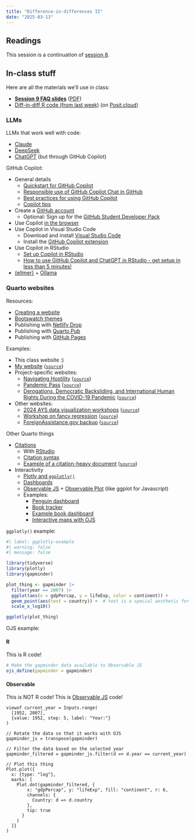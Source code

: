 ```yaml
---
title: "Difference-in-differences II"
date: "2025-03-13"
---
```


## Readings

This session is a continuation of [session 8](/content/08-content/).


## In-class stuff

Here are all the materials we'll use in class:

- [**Session 9 FAQ slides**](/slides/09-class.html) ([PDF](/slides/09-class.pdf))
- [Diff-in-diff R code (from last week)](/projects/week-8.zip) (on [Posit.cloud](https://posit.cloud/spaces/599025/content/9908417))

### LLMs

LLMs that work well with code:

- [Claude](https://claude.ai/)
- [DeepSeek](https://www.deepseek.com/)
- [ChatGPT](https://chat.openai.com/) (but through GitHub Copilot)

GitHub Copilot:

- General details
  - [Quickstart for GitHub Copilot](https://docs.github.com/en/copilot/quickstart)
  - [Responsible use of GitHub Copilot Chat in GitHub](https://docs.github.com/en/copilot/responsible-use-of-github-copilot-features/responsible-use-of-github-copilot-chat-in-github)
  - [Best practices for using GitHub Copilot](https://docs.github.com/en/copilot/using-github-copilot/best-practices-for-using-github-copilot)
  - [Copilot tips](https://github.blog/2023-06-20-how-to-write-better-prompts-for-github-copilot/)
- Create a [GitHub account](https://github.com/)
  - Optional: Sign up for the [GitHub Student Developer Pack](https://education.github.com/pack)
- Use Copilot [in the browser](https://github.com/copilot)
- Use Copilot in Visual Studio Code
  - Download and install [Visual Studio Code](https://code.visualstudio.com/)
  - Install the [GitHub Copilot extension](https://marketplace.visualstudio.com/items?itemName=GitHub.copilot)
- Use Copilot in RStudio
  - [Set up Copilot in RStudio](https://docs.posit.co/ide/user/ide/guide/tools/copilot.html)
  - [How to use GitHub Copilot and ChatGPT in RStudio - get setup in less than 5 minutes!](https://www.youtube.com/watch?v=t7NrkAeosog)
- [{ellmer}](https://ellmer.tidyverse.org/) + [Ollama](https://ollama.com/)

### Quarto websites

Resources:

- [Creating a website](https://quarto.org/docs/websites/)
- [Bootswatch themes](https://bootswatch.com/)
- Publishing with [Netlify Drop](https://app.netlify.com/drop)
- Publishing with [Quarto Pub](https://quarto.org/docs/publishing/quarto-pub.html)
- Publishing with [GitHub Pages](https://quarto.org/docs/publishing/github-pages.html)

Examples:

- This class website :)
- [My website](https://www.andrewheiss.com) ([`source`](https://github.com/andrewheiss/ath-quarto))
- Project-specific websites:
  - [Navigating Hostility](https://stats.andrewheiss.com/silent-skywalk/) ([`source`](https://github.com/andrewheiss/silent-skywalk))
  - [Pandemic Pass](https://stats.andrewheiss.com/mountainous-mackerel/) ([`source`](https://github.com/andrewheiss/mountainous-mackerel))
  - [Derogations, Democratic Backsliding, and International Human Rights During the COVID-19 Pandemic](https://stats.andrewheiss.com/lemon-lucifer/) ([`source`](https://github.com/andrewheiss/lemon-lucifer))
- Other websites:
  - [2024 AYS data visualization workshops](https://aysps.github.io/2024-aysps-dataviz/) ([`source`](https://github.com/aysps/2024-aysps-dataviz))
  - [Workshop on fancy regression](https://talks.andrewheiss.com/2024-11-13_udem-beyond-ols/) ([`source`](https://github.com/andrewheiss/2024-11-13_udem-beyond-ols))
  - [ForeignAssistance.gov backup](https://foreignassistance.andrewheiss.com/) ([`source`](https://github.com/andrewheiss/foreignassistance))

Other Quarto things

- [Citations](https://quarto.org/docs/authoring/citations.html) 
  - With [RStudio](https://posit.co/blog/rstudio-1-4-preview-citations/)
  - [Citation syntax](/resource/markdown.qmd#citations)
  - [Example of a citation-heavy document](https://stats.andrewheiss.com/snoopy-spring/) ([`source`](https://github.com/andrewheiss/snoopy-spring/blob/main/index.qmd))
- Interactivity
  - [Plotly and `ggplotly()`](https://plotly.com/ggplot2/)
  - [Dashboards](https://quarto.org/docs/dashboards/)
  - [Observable JS](https://quarto.org/docs/interactive/ojs/) + [Observable Plot](https://observablehq.com/plot/getting-started) (like ggplot for Javascript)
  - Examples: 
    - [Penguin dashboard](https://jjallaire.github.io/ojs-penguins-dashboard/)
    - [Book tracker](https://books.heiss.website/2025/)
    - [Example book dashboard](https://www.andrewheiss.com/blog/2024/01/12/diy-api-plumber-quarto-ojs/_book/dashboard.html)
    - [Interactive maps with OJS](https://www.andrewheiss.com/blog/2025/02/10/usaid-ojs-maps/)

`ggplotly()` example:

```r
#| label: ggplotly-example
#| warning: false
#| message: false

library(tidyverse)
library(plotly)
library(gapminder)

plot_thing <- gapminder |> 
  filter(year == 2007) |> 
  ggplot(aes(x = gdpPercap, y = lifeExp, color = continent)) +
  geom_point(aes(text = country)) +  # text is a special aesthetic for plotly labels
  scale_x_log10()

ggplotly(plot_thing)
```

OJS example:

::: {.callout-note}
#### R

This is R code!
:::

```r
# Make the gapminder data available to Observable JS
ojs_define(gapminder = gapminder)
```

::: {.callout-note}
#### Observable
This is NOT R code! This is [Observable JS](https://quarto.org/docs/interactive/ojs/) code!
:::

```ojs
viewof current_year = Inputs.range(
  [1952, 2007], 
  {value: 1952, step: 5, label: "Year:"}
)

// Rotate the data so that it works with OJS
gapminder_js = transpose(gapminder)

// Filter the data based on the selected year
gapminder_filtered = gapminder_js.filter(d => d.year == current_year)

// Plot this thing
Plot.plot({
  x: {type: "log"},
  marks: [
    Plot.dot(gapminder_filtered, {
        x: "gdpPercap", y: "lifeExp", fill: "continent", r: 6,
        channels: {
          Country: d => d.country
        },
        tip: true
      }
    )
  ]}
)
```
